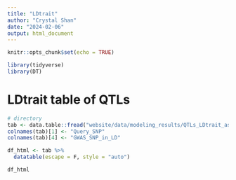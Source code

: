 ```yaml
---
title: "LDtrait"
author: "Crystal Shan"
date: "2024-02-06"
output: html_document
---
```


```r
knitr::opts_chunk$set(echo = TRUE)
```

```r
library(tidyverse)
library(DT)
```

# LDtrait table of QTLs
```r
# directory
tab <- data.table::fread("website/data/modeling_results/QTLs_LDtrait_association_ALLpopulation_r20.1.txt")
colnames(tab)[1] <- "Query_SNP"
colnames(tab)[4] <- "GWAS_SNP_in_LD"

df_html <- tab %>%
  datatable(escape = F, style = "auto")

df_html
```
